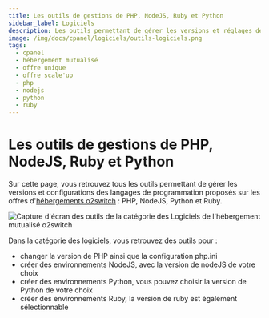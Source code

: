 ```yaml
---
title: Les outils de gestions de PHP, NodeJS, Ruby et Python
sidebar_label: Logiciels
description: Les outils permettant de gérer les versions et réglages de PHP, NodeJS, Python et Ruby
image: /img/docs/cpanel/logiciels/outils-logiciels.png
tags:
  - cpanel
  - hébergement mutualisé
  - offre unique
  - offre scale'up
  - php
  - nodejs
  - python
  - ruby
---
```


# Les outils de gestions de PHP, NodeJS, Ruby et Python

Sur cette page, vous retrouvez tous les outils permettant de gérer les versions et configurations des langages de
programmation proposés sur les offres d'[hébergements o2switch](https://www.o2switch.fr/hebergement-illimite/) : PHP, NodeJS, Python et Ruby.

<Image
    src="/img/docs/cpanel/fichiers/outils-fichiers.png"
    alt="Capture d'écran des outils de la catégorie des Logiciels de l'hébergement mutualisé o2switch"
    caption="Capture d'écran de la rubrique des Logiciels dans l'interface technique"
    title="Les outils de gestion des Logiciels" />

Dans la catégorie des logiciels, vous retrouvez des outils pour :
  * changer la version de PHP ainsi que la configuration php.ini
  * créer des environnements NodeJS, avec la version de nodeJS de votre choix
  * créer des environnements Python, vous pouvez choisir la version de Python de votre choix
  * créer des environnements Ruby, la version de ruby est également sélectionnable

<ToolCard tool="lvephpsel" />

<ToolCard tool="lvenodejssel" />

<ToolCard tool="lvepythonsel" />

<ToolCard tool="lverubysel" />